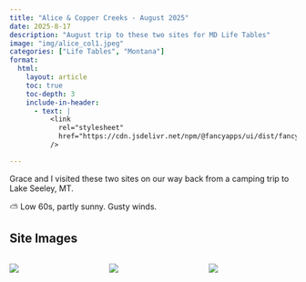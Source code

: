 ```yaml
---
title: "Alice & Copper Creeks - August 2025"
date: 2025-8-17
description: "August trip to these two sites for MD Life Tables" 
image: "img/alice_col1.jpeg"
categories: ["Life Tables", "Montana"]
format:
  html:
    layout: article
    toc: true
    toc-depth: 3
    include-in-header:
      - text: |
          <link
            rel="stylesheet"
            href="https://cdn.jsdelivr.net/npm/@fancyapps/ui/dist/fancybox.css"
          />

--- 
```


Grace and I visited these two sites on our way back from a camping trip to Lake Seeley, MT. 

::: {.callout-note title="Weather"}
⛅ Low 60s, partly sunny. Gusty winds. 
:::

## Site Images

:::{.columns}
::: {.column width="33%" .px-2}
[![](img/IMG_1102.jpeg)](img/IMG_1102.jpeg){data-fancybox="gallery" data-caption=""}
:::
::: {.column width="33%" .px-2}
[![](img/IMG_1103.jpeg)](img/IMG_1103.jpeg){data-fancybox="gallery" data-caption=""}
:::
::: {.column width="33%" .px-2}
[![](img/IMG_1105.jpeg)](img/IMG_1105.jpeg){data-fancybox="gallery" data-caption=""}
:::
:::